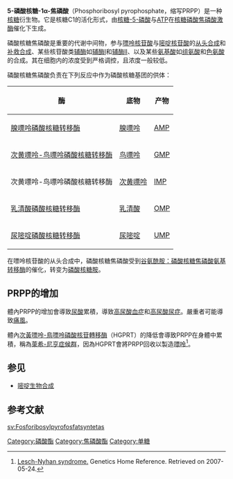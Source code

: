 {{Chembox
| verifiedrevid = 444051569
| ImageFile_Ref = {{chemboximage|correct|??}}
| ImageFile=Phosphoribosyl pyrophosphate.svg
| ImageSize=
| IUPACName=
| OtherNames=
| Section1= {{Chembox Identifiers
|  ChemSpiderID_Ref = {{chemspidercite|correct|chemspider}}
|  ChemSpiderID = 7062
|  InChI = 1/C5H13O14P3/c6-3-2(1-16-20(8,9)10)17-5(4(3)7)18-22(14,15)19-21(11,12)13/h2-7H,1H2,(H,14,15)(H2,8,9,10)(H2,11,12,13)/t2-,3-,4-,5-/m1/s1
|  InChIKey = PQGCEDQWHSBAJP-TXICZTDVBW
|  StdInChI_Ref = {{stdinchicite|correct|chemspider}}
|  StdInChI = 1S/C5H13O14P3/c6-3-2(1-16-20(8,9)10)17-5(4(3)7)18-22(14,15)19-21(11,12)13/h2-7H,1H2,(H,14,15)(H2,8,9,10)(H2,11,12,13)/t2-,3-,4-,5-/m1/s1
|  StdInChIKey_Ref = {{stdinchicite|correct|chemspider}}
|  StdInChIKey = PQGCEDQWHSBAJP-TXICZTDVSA-N
|  CASNo_Ref = {{cascite|correct|??}}
|  CASNo = 7540-64-9
|  PubChem = 7339
|  DrugBank_Ref = {{drugbankcite|correct|drugbank}}
|  DrugBank = DB01632
|  ChEBI_Ref = {{ebicite|correct|EBI}}
|  ChEBI = 17111
|  SMILES = O=P(O[C@H]1O[C@@H]([C@@H](O)[C@H]1O)COP(=O)(O)O)(O)OP(=O)(O)O
|  MeSHName=Phosphoribosyl+pyrophosphate
  }}
|Section2 = {{Chembox Properties
|  Formula = C<sub>5</sub>H<sub>13</sub>O<sub>14</sub>P<sub>3</sub>
|  MolarMass = 390.07 g/mol
|  Appearance =
|  Density =
|  MeltingPt =
|  BoilingPt =
|  Solubility =
  }}
|Section3 = {{Chembox Hazards
|  MainHazards =
|  FlashPt =
|  Autoignition =
  }}
}}
'''5-磷酸核糖-1α-焦磷酸'''（Phosphoribosyl pyrophosphate，缩写PRPP）是一种[[核糖|核糖]]衍生物。它是核糖C1的活化形式，由[[核糖-5-磷酸|核糖-5-磷酸]]与[[三磷酸腺苷|ATP]]在[[核糖磷酸焦磷酸激酶|核糖磷酸焦磷酸激酶]]催化下生成。

磷酸核糖焦磷酸是重要的代谢中间物，参与[[嘌呤核苷酸|嘌呤核苷酸]]与[[嘧啶核苷酸|嘧啶核苷酸]]的[[从头合成|从头合成]]和[[补救合成|补救合成]]、某些核苷酸类[[辅酶|辅酶]]如[[辅酶I|辅酶I]]和[[辅酶II|辅酶II]]、以及某些[[氨基酸|氨基酸]]如[[组氨酸|组氨酸]]和[[色氨酸|色氨酸]]的合成。其在细胞内的浓度受到严格调控，且浓度一般较低。

磷酸核糖焦磷酸负责在下列反应中作为磷酸核糖基团的供体：

{| class="wikitable"
! 酶 !! 底物 !! 产物
 |- 
 | [[腺嘌呤磷酸核糖转移酶|腺嘌呤磷酸核糖转移酶]]  || [[腺嘌呤|腺嘌呤]]  || [[腺苷一磷酸|AMP]] 
 |- 
 | [[次黄嘌呤-鸟嘌呤磷酸核糖转移酶|次黄嘌呤-鸟嘌呤磷酸核糖转移酶]]  || [[鸟嘌呤|鸟嘌呤]] || [[鸟苷一磷酸|GMP]]
 |- 
 | 次黄嘌呤-鸟嘌呤磷酸核糖转移酶 || [[次黄嘌呤|次黄嘌呤]] || [[肌苷一磷酸|IMP]]
 |- 
 | [[乳清酸磷酸核糖转移酶|乳清酸磷酸核糖转移酶]] || [[乳清酸|乳清酸]] || [[乳清苷-5'-磷酸|OMP]]
 |- 
 | [[尿嘧啶磷酸核糖转移酶|尿嘧啶磷酸核糖转移酶]] || [[尿嘧啶|尿嘧啶]] || [[尿苷一磷酸|UMP]]
|}

在嘌呤核苷酸的从头合成中，磷酸核糖焦磷酸受到[[谷氨酰胺：磷酸核糖焦磷酸氨基转移酶|谷氨酰胺：磷酸核糖焦磷酸氨基转移酶]]的催化，转变为[[磷酸核糖胺|磷酸核糖胺]]。

==PRPP的增加==
體內PRPP的增加會導致[[尿酸|尿酸]]累積，導致[[高尿酸血症|高尿酸血症]]和[[高尿酸尿症|高尿酸尿症]]。嚴重者可能導致[[痛風|痛風]]。

體內[[次黃嘌呤-鳥嘌呤磷酸核苷轉移酶|次黃嘌呤-鳥嘌呤磷酸核苷轉移酶]]（HGPRT）的降低會導致PRPP在身體中累積，稱為[[萊希-尼亨症候群|萊希-尼亨症候群]]，因為HGPRT會將PRPP回收以製造[[嘌呤|嘌呤]]<ref name="GHR">[http://ghr.nlm.nih.gov/condition=leschnyhansyndrome Lesch-Nyhan syndrome.] {{Wayback|url=http://ghr.nlm.nih.gov/condition=leschnyhansyndrome |date=20100513033410 }} Genetics Home Reference. Retrieved on 2007-05-24.</ref>。

==参见==
* [[嘧啶生物合成|嘧啶生物合成]]

==参考文献==
{{reflist}}

{{Nucleotide metabolism intermediates}}

[[Category:磷酸酯|Category:磷酸酯]]
[[Category:焦磷酸酯|Category:焦磷酸酯]]
[[Category:单糖|Category:单糖]]

[[sv:Fosforibosylpyrofosfatsyntetas|sv:Fosforibosylpyrofosfatsyntetas]]